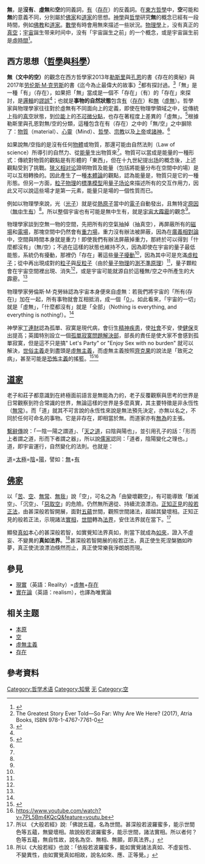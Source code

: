 {{dablink|1=關於中文部首，請參看「'''-{[[无部|无部]]}-'''」。}}
'''無'''，是'''沒有'''、'''虛無'''和'''空'''的同義詞，[[有|有]]（[[存在|存在]]）的反義詞。在[[東方哲學|東方哲學]]中，'''空'''可能和'''無'''的意義不同，分別屬於[[佛家|佛家]]和[[道家|道家]]的思想。[[神學|神學]]與[[哲學|哲學]]研究'''無'''的概念已經有一段時間，例如[[佛教|佛教]]和[[道家|道家]]。[[數學|數學]]有時會用無來描述一些狀況。[[物理學|物理學]]上，没有真正的[[真空|真空]]；[[宇宙|宇宙]]誕生带来时间中，没有「宇宙誕生之前」的一个概念，或是宇宙誕生前是[[虛時間|虛時間]]<ref>{{Cite web|title=霍金：時間並非始於大爆炸|url=https://www.thenewslens.com/article/90819|accessdate=2020-09-07|date=2018-03-04|last=周雪君|work=The News Lens 關鍵評論網|language=zh-TW}}</ref>。

==西方思想（[[哲學|哲學]]與[[科學|科學]]）==
'''無（文中的空）'''的觀念在西方哲學家2013年[[勒斯里|勒斯里]]與[[孔恩|孔恩]]的書《存在的奧秘》與2017年[[劳伦斯·M·克劳斯|劳伦斯·M·克劳斯]]的書《迄今為止最偉大的故事》<ref>The Greatest Story Ever Told—So Far: Why Are We Here? (2017), Atria Books, ISBN 978-1-4767-7761-0</ref>都有探討過。<ref name=sci>{{Cite web |url=http://sa.ylib.com/MagArticle.aspx?Unit=columns&id=3810 |title=科學人雜誌想像宇宙不存在 |access-date=2018-03-17 |archive-date=2020-12-02 |archive-url=https://web.archive.org/web/20201202200310/https://sa.ylib.com/MagArticle.aspx?Unit=columns&id=3810 |dead-url=no }}</ref>「無」是一種「有」（存在），如果把「無」當成是一個不「存在」（有）的「存在」來探討，是[[邏輯|邏輯]]的[[謬誤|謬誤]]<ref name=sci/>；也就是'''事物的自然狀態'''包含[[有|有]]（[[存在|存在]]）和[[無|無]]（[[虛無|虛無]]）。哲學家與物理學家往往對於虛無有不同面向上的定義，即使在物理學領域之中，從傳統上指的[[真空|真空]]狀態，到[[位能|位能]]上的[[不可微分點|不可微分點]]，也存在著程度上差異的「虛無」。<ref name="pan">{{Cite web|title=「什麼都沒有」？？？|url=https://pansci.asia/archives/66749|accessdate=2020-09-07|date=2014-08-29|work=PanSci 泛科學|language=zh-TW|archive-date=2020-11-28|archive-url=https://web.archive.org/web/20201128094133/https://pansci.asia/archives/66749|dead-url=no}}</ref>根據勒斯里與孔恩對無/空的分類，這種包含在有（存在）之中的「無/空」之中摒除了：[[物質|物質]]（material）、[[心靈|心靈]]（Mind）、[[哲學|哲學]]、[[宗教|宗教]]以及[[上帝|上帝]]或[[諸神|諸神]]。<ref name=sci/>

如果說無/空指的是沒有任何[[物體|物體]]或物質，那還可能由自然法則（Law of science）所導引的自然力、從[[能量|能量]]生出物質來<ref name=sci/>。物質可以當成是能量的一種形式：傳統對物質的觀點是有形體的「東西」，但在十九世紀提出[[场_(物理)|场]]的概念後，上述觀點受到了挑戰。[[狭义相对论|狭义相对论]]證明物質及能量（包括將能量分布在空間中的場）是可以互相轉換的。因此產生了一種[[本體論|本體論]]的觀點，認為能量是{{le|第一元素|prima materia}}，物質只是它的一種形態。但另一方面，[[粒子物理|粒子物理]]的[[標準模型|標準模型]]用[[量子场论|量子场论]]來描述所有的交互作用力，因此又可以說這些場才是第一元素，能量只是場的一個性質而已。

例如以物理學來說，光（[[光子|光子]]）就是從[[熱原子|熱原子]]當中的[[電子|電子]]自動發出，且無特定[[原因|原因]]（[[無中生有|無中生有]]）<ref name=sci/>。所以整個宇宙也有可能是無中生有，就是[[宇宙大霹靂|宇宙大霹靂]]的觀念<ref name=sci/>。

物理學家談到空無一物的空間，先把所有的空氣抽掉（抽真空），再屏蔽所有的[[磁場|磁場]]和[[電場|電場]]，那塊空間中仍然會有[[重力場|重力場]]，重力沒有辦法被屏蔽，因為在[[廣義相對論|廣義相對論]]中，空間與時間本身就是重力！即使我們有辦法屏蔽掉重力，那終於可以得到「什麼都沒有」（無/空）；不過在這樣的狀態也維持不久，因為即使在宇宙的量子最低能態，系統仍有擾動，那裡仍「存在」著這些[[量子擾動|量子擾動]]<ref name=pan/>，因為其中可是充滿[[虛粒子|虛粒子]]；從中再出現成對的[[粒子|粒子]]與[[反粒子|反粒子]]（由於[[量子物理|量子物理]]的[[測不準原理|測不準原理]]）<ref name=sci/>，量子顆粒會在宇宙空間裡出現、消失<ref name=pan/>，或是宇宙可能就源自於這種無/空之中所產生的大霹靂。<ref name=sci/>

物理學家勞倫斯·M·克勞絲認為宇宙本身便來自虛無：若我們將宇宙的「所有(存在)」加在一起，所有事物就會互相抵消，成一個「[[0|0]]」。如此看來，「宇宙的一切」就是「虛無」，「什麼都沒有」就是「全部」（Nothing is everything, and everything is nothing!）。<ref name=pan/>

神學家[[丁連財|丁連財]]認為孤單、寂寞是現代病，會衍生[[精神疾患|精神疾患]]，使[[社會|社會]]不安，使[[健保|健保]]支出提高；英國特別設立一個[[孤單寂寞問題解決部|孤單寂寞問題解決部]]，部長的責任是使大家不會感到孤單寂寞，但是這不只是搞" Let's Party" or "Enjoy Sex with no burden" 就可以解決，[[世俗主義|世俗主義]]走到盡頭是[[虛無主義|虛無主義]]，而虛無主義按照[[齊克果|齊克果]]的說法是「致死之病」，甚至可能是[[恐怖主義|恐怖主義]]的搖籃。<ref>{{Cite web|title=Britain appoints minister for loneliness amid growing isolation|url=https://news.trust.org/item/20180117123658-o9s7r/|accessdate=2020-09-07|last=Foundation|first=Thomson Reuters|work=news.trust.org|archive-date=2020-11-28|archive-url=https://web.archive.org/web/20201128111538/https://news.trust.org/item/20180117123658-o9s7r/|dead-url=no}}</ref><ref>https://www.youtube.com/watch?v=7PL5Bm4KQcQ&feature=youtu.be</ref>

==[[道家|道家]]==
老子和莊子都意識到在終極面前語言是無能為力的，老子反覆觀察與思考的世界是日常觀察到符合常識的世界，無論這樣的世界是多麼真實，其主要特徵是非永恆性（[[無常|無常]]）。而「道」就其不可言說的永恆性來說是無法預先決定，亦無以名之，不同於任何可命名的事物。它是非存在，即相當於無。而道家亦有[[無為|無為]]的主張。

[[繫辭傳|繫辭傳]]說：「一陰一陽之謂道」、「[[天之道|天之道]]，曰陰與陽也」，並引用孔子的話：「形而上者謂之道，形而下者謂之器」，所以說[[儒家|儒家]]認同：「道者，陰陽變化之理也。」道，即宇宙運行，自然變化的法則。也就是：

[[道|道]]=[[太極|太極]]=[[陰|陰]]+[[陽|陽]]，譬如：[[無|無]]+[[有|有]]

==[[佛家|佛家]]==
以「[[苦|苦]]、[[空|空]]、[[無常|無常]]、[[無我|無我]]」說「空」，可名之為「由變壞觀空」，有可能導致「斷滅空」、「沉空」、「[[惡取空|惡取空]]」的危險。仍然無所適從、持續流浪漂泊。[[正知|正知]][[正見|正見]]的[[般若|般若]][[正法|正法]]，由甚深般若智開展，面對[[五蘊|五蘊]]世間，觀照世間諸法，超越其變壞相。正知正見的般若正法，示現諸法[[實相|實相]]，[[世間|世間]]轉為[[法界|法界]]，安住法界就在當下。<ref>所以 《大般若經》說:「佛說五蘊，名為世間。甚深般若波羅蜜多，能示世間色等五蘊，無變壞相。故說般若波羅蜜多，能示世間，諸法實相。所以者何？色等五蘊，無自性故，說名為空、無相、無願，即真法界。」</ref>

顯發[[真如_(佛教)|真如]]本心的甚深般若智，如實覺知法界真如，則當下就成為[[如來|如來]]，證入不虛妄、不變異的'''真如法界'''。<ref>所以《大般若經》也說：「依般若波羅蜜多，能如實覺諸法真如、不虛妄性、不變異性，由如實覺真如相故，說名如來、應、正等覺。」</ref>甚深般若智開展的般若正法，真正使生死涅槃猶如昨夢，真正使流浪漂泊倏然而止，真正使常樂我淨朗朗而現。

==參見==
*[[現實|現實]]（英語：Reality）=[[虛無|虛無]]+[[存在|存在]]
*[[實在論|實在論]]（英語：realism），也譯為唯實論

==相关主题==
*[[本原|本原]]
*[[空|空]]
*[[虛無主義|虛無主義]]
*[[存在|存在]]

==參考資料==

[[Category:哲学术语|Category:哲学术语]]
[[Category:知覺|Category:知覺]]
[[Category:无|]]
[[Category:空|Category:空]]